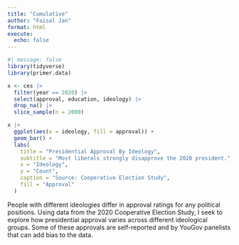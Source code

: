 ```yaml
---
title: "Cumulative"
author: "Faisal Jan"
format: html
execute: 
  echo: false
---
```


```r
#| message: false
library(tidyverse)
library(primer.data)
```

```r
x <- ces |>
  filter(year == 2020) |>
  select(approval, education, ideology) |>
  drop_na() |>
  slice_sample(n = 2000)
```

```r
x |>
  ggplot(aes(x = ideology, fill = approval)) +
  geom_bar() +
  labs(
    title = "Presidential Approval By Ideology",
    subtitle = "Most liberals strongly disapprove the 2020 president.",
    x = "Ideology",
    y = "Count",
    caption = "Source: Cooperative Election Study",
    fill = "Approval"
  )
```

People with different ideologies differ in approval ratings for any political positions. Using data from the 2020 Cooperative Election Study, I seek to explore how presidential approval varies across different ideological groups. Some of these approvals are self-reported and by YouGov panelists that can add bias to the data.